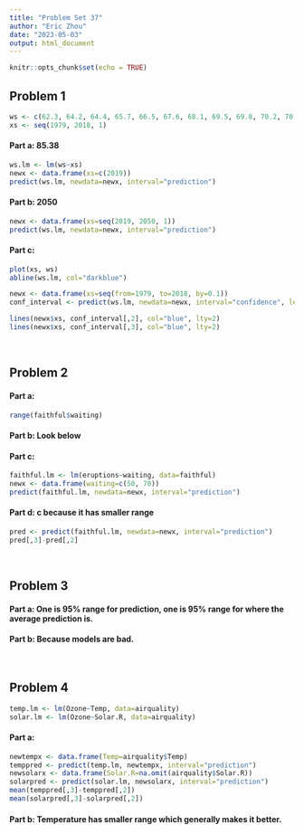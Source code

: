 ---
title: "Problem Set 37"
author: "Eric Zhou"
date: "2023-05-03"
output: html_document
---

```{r setup, include=FALSE}
knitr::opts_chunk$set(echo = TRUE)
```

## **Problem 1**
```{r}
ws <- c(62.3, 64.2, 64.4, 65.7, 66.5, 67.6, 68.1, 69.5, 69.8, 70.2, 70.1, 71.9, 74.2, 75.8, 77.1, 76.4, 75.5, 75.0, 74.4, 76.3, 76.5, 76.9, 76.4, 77.9, 79.4, 80.4, 81.0, 80.8, 80.2, 79.9, 80.2, 81.2, 82.2, 80.9, 82.1, 82.5, 81.1, 81.9, 81.8, 81.1)
xs <- seq(1979, 2018, 1)
```

#### **Part a**: 85.38
```{r}
ws.lm <- lm(ws~xs)
newx <- data.frame(xs=c(2019))
predict(ws.lm, newdata=newx, interval="prediction")
```

#### **Part b**: 2050
```{r}
newx <- data.frame(xs=seq(2019, 2050, 1))
predict(ws.lm, newdata=newx, interval="prediction")
```

#### **Part c**: 
```{r}
plot(xs, ws)
abline(ws.lm, col="darkblue")

newx <- data.frame(xs=seq(from=1979, to=2018, by=0.1))
conf_interval <- predict(ws.lm, newdata=newx, interval="confidence", level=0.95)

lines(newx$xs, conf_interval[,2], col="blue", lty=2)
lines(newx$xs, conf_interval[,3], col="blue", lty=2)
```

<br>

## **Problem 2**
#### **Part a**:
```{r}
range(faithful$waiting)
```

#### **Part b**: Look below
#### **Part c**: 
```{r}
faithful.lm <- lm(eruptions~waiting, data=faithful)
newx <- data.frame(waiting=c(50, 70))
predict(faithful.lm, newdata=newx, interval="prediction")
```

#### **Part d**: c because it has smaller range
```{r}
pred <- predict(faithful.lm, newdata=newx, interval="prediction")
pred[,3]-pred[,2]
```


<br>

## **Problem 3**
#### **Part a**: One is 95% range for prediction, one is 95% range for where the average prediction is.
#### **Part b**: Because models are bad.
<br>

## **Problem 4**
```{r}
temp.lm <- lm(Ozone~Temp, data=airquality)
solar.lm <- lm(Ozone~Solar.R, data=airquality)
```

#### **Part a**: 
```{r}
newtempx <- data.frame(Temp=airquality$Temp)
temppred <- predict(temp.lm, newtempx, interval="prediction")
newsolarx <- data.frame(Solar.R=na.omit(airquality$Solar.R))
solarpred <- predict(solar.lm, newsolarx, interval="prediction")
mean(temppred[,3]-temppred[,2])
mean(solarpred[,3]-solarpred[,2])
```

#### **Part b**: Temperature has smaller range which generally makes it better.